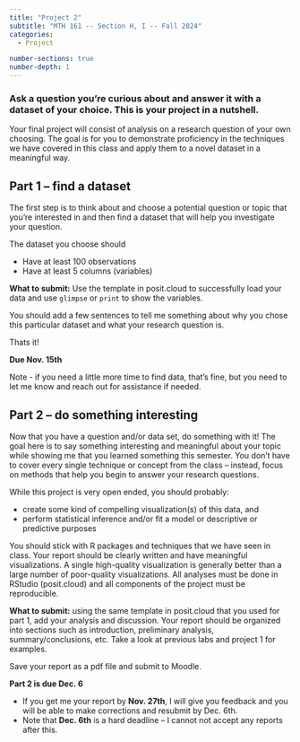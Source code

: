 ```yaml
---
title: "Project 2"
subtitle: "MTH 161 -- Section H, I -- Fall 2024"
categories: 
  - Project

number-sections: true
number-depth: 1
---
```


### Ask a question you’re curious about and answer it with a dataset of your choice. This is your project in a nutshell.

Your final project will consist of analysis on a research question of your own choosing. The goal is for you to demonstrate proficiency in the techniques we have covered in this class and apply them to a novel dataset in a meaningful way.

## Part 1 -- find a dataset

The first step is to think about and choose a potential question or topic that you're interested in and then find a dataset that will help you investigate your question.

The dataset you choose should

-   Have at least 100 observations
-   Have at least 5 columns (variables)

**What to submit:** Use the template in posit.cloud to successfully load your data and use `glimpse` or `print` to show the variables.

You should add a few sentences to tell me something about why you chose this particular dataset and what your research question is.

Thats it!

**Due Nov. 15th**

Note - if you need a little more time to find data, that's fine, but you need to let me know and reach out for assistance if needed.

## Part 2 -- do something interesting

Now that you have a question and/or data set, do something with it! The goal here is to say something interesting and meaningful about your topic while showing me that you learned something this semester. You don't have to cover every single technique or concept from the class -- instead, focus on methods that help you begin to answer your research questions.

While this project is very open ended, you should probably:

-   create some kind of compelling visualization(s) of this data, and
-   perform statistical inference and/or fit a model or descriptive or predictive purposes

You should stick with R packages and techniques that we have seen in class. Your report should be clearly written and have meaningful visualizations. A single high-quality visualization is generally better than a large number of poor-quality visualizations. All analyses must be done in RStudio (posit.cloud) and all components of the project must be reproducible.

**What to submit:** using the same template in posit.cloud that you used for part 1, add your analysis and discussion. Your report should be organized into sections such as introduction, preliminary analysis, summary/conclusions, etc. Take a look at previous labs and project 1 for examples.

Save your report as a pdf file and submit to Moodle.

**Part 2 is due Dec. 6**

-   If you get me your report by **Nov. 27th**, I will give you feedback and you will be able to make corrections and resubmit by Dec. 6th.\
-   Note that **Dec. 6th** is a hard deadline -- I cannot not accept any reports after this.
